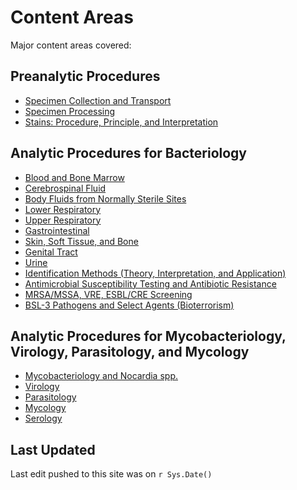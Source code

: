 # Content Areas {-}

Major content areas covered:

## Preanalytic Procedures {-}

*   [Specimen Collection and Transport](collection-transport.html)
*   [Specimen Processing](processing.html)
*   [Stains: Procedure, Principle, and Interpretation](stains.html)

## Analytic Procedures for Bacteriology {-}

*   [Blood and Bone Marrow](blood-bone-marrow.html)
*   [Cerebrospinal Fluid](cerebrospinal-fluid.html)
*   [Body Fluids from Normally Sterile Sites](sterile-sites.html)
*   [Lower Respiratory](lower-respiratory.html)
*   [Upper Respiratory](upper-respiratory.html)
*   [Gastrointestinal](gastrointestinal.html)
*   [Skin, Soft Tissue, and Bone](skin-soft-tissue-bone.html)
*   [Genital Tract](genital-tract.html)
*   [Urine](urine.html)
*   [Identification Methods (Theory, Interpretation, and Application)](identification-methods.html)
*   [Antimicrobial Susceptibility Testing and Antibiotic Resistance](susceptibility-testing-1.html)
*   [MRSA/MSSA, VRE, ESBL/CRE Screening](mrsamssa-vre-esblcre.html)
*   [BSL-3 Pathogens and Select Agents (Bioterrorism)](bsl-3-pathogens.html)

## Analytic Procedures for Mycobacteriology, Virology, Parasitology, and Mycology {-}

*   [Mycobacteriology and Nocardia spp.](procedures.html)
*   [Virology](procedures-1.html)
*   [Parasitology](procedures-2.html)
*   [Mycology](procedures-3.html)
*   [Serology](procedures-4.html)

## Last Updated {-}

Last edit pushed to this site was on <span id="last_updated">`r Sys.Date()`</span>

